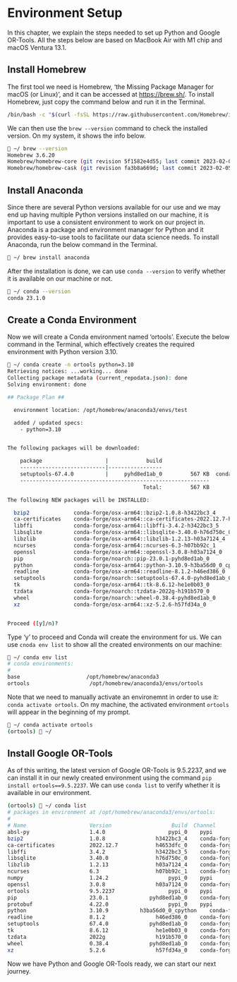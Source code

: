 # Environment Setup {#sec-setup}

In this chapter, we explain the steps needed to set up Python and Google OR-Tools.
All the steps below are based on MacBook Air with M1 chip and macOS Ventura 13.1.

## Install Homebrew

The first tool we need is Homebrew, 'the Missing Package Manager for macOS (or Linux)', and it can be accessed at <https://brew.sh/>.
To install Homebrew, just copy the command below and run it in the Terminal.

```bash
/bin/bash -c "$(curl -fsSL https://raw.githubusercontent.com/Homebrew/install/HEAD/install.sh)"
```

We can then use the `brew --version` command to check the installed version.
On my system, it shows the info below.

```bash
 ~/ brew --version
Homebrew 3.6.20
Homebrew/homebrew-core (git revision 5f1582e4d55; last commit 2023-02-05)
Homebrew/homebrew-cask (git revision fa3b8a669d; last commit 2023-02-05)
```

## Install Anaconda

Since there are several Python versions available for our use and we may end up having multiple Python versions installed on our machine, it is important to use a consistent environment to work on our project in.
Anaconda is a package and environment manager for Python and it provides easy-to-use tools to facilitate our data science needs.
To install Anaconda, run the below command in the Terminal.

```bash
 ~/ brew install anaconda
```

After the installation is done, we can use `conda --version` to verify whether it is available on our machine or not.

```bash
 ~/ conda --version
conda 23.1.0
```

## Create a Conda Environment

Now we will create a Conda environment named 'ortools'.
Execute the below command in the Terminal, which effectively creates the required environment with Python version 3.10.

```bash
 ~/ conda create -n ortools python=3.10
Retrieving notices: ...working... done
Collecting package metadata (current_repodata.json): done
Solving environment: done

## Package Plan ##

  environment location: /opt/homebrew/anaconda3/envs/test

  added / updated specs:
    - python=3.10


The following packages will be downloaded:

    package                    |            build
    ---------------------------|-----------------
    setuptools-67.4.0          |     pyhd8ed1ab_0         567 KB  conda-forge
    ------------------------------------------------------------
                                           Total:         567 KB

The following NEW packages will be INSTALLED:

  bzip2              conda-forge/osx-arm64::bzip2-1.0.8-h3422bc3_4
  ca-certificates    conda-forge/osx-arm64::ca-certificates-2022.12.7-h4653dfc_0
  libffi             conda-forge/osx-arm64::libffi-3.4.2-h3422bc3_5
  libsqlite          conda-forge/osx-arm64::libsqlite-3.40.0-h76d750c_0
  libzlib            conda-forge/osx-arm64::libzlib-1.2.13-h03a7124_4
  ncurses            conda-forge/osx-arm64::ncurses-6.3-h07bb92c_1
  openssl            conda-forge/osx-arm64::openssl-3.0.8-h03a7124_0
  pip                conda-forge/noarch::pip-23.0.1-pyhd8ed1ab_0
  python             conda-forge/osx-arm64::python-3.10.9-h3ba56d0_0_cpython
  readline           conda-forge/osx-arm64::readline-8.1.2-h46ed386_0
  setuptools         conda-forge/noarch::setuptools-67.4.0-pyhd8ed1ab_0
  tk                 conda-forge/osx-arm64::tk-8.6.12-he1e0b03_0
  tzdata             conda-forge/noarch::tzdata-2022g-h191b570_0
  wheel              conda-forge/noarch::wheel-0.38.4-pyhd8ed1ab_0
  xz                 conda-forge/osx-arm64::xz-5.2.6-h57fd34a_0


Proceed ([y]/n)?
```

Type 'y' to proceed and Conda will create the environment for us.
We can use `cnoda env list` to show all the created environments on our machine:

```bash
 ~/ conda env list
# conda environments:
#
base                     /opt/homebrew/anaconda3
ortools                   /opt/homebrew/anaconda3/envs/ortools
```

Note that we need to manually activate an environemnt in order to use it: `conda activate ortools`.
On my machine, the activated environment `ortools` will appear in the beginning of my prompt.

```bash
 ~/ conda activate ortools
(ortools)  ~/ 
```

## Install Google OR-Tools

As of this writing, the latest version of Google OR-Tools is 9.5.2237, and we can install it in our newly created environment using the command `pip install ortools==9.5.2237`.
We can use `conda list` to verify whether it is available in our environment.

```bash
(ortools)  ~/ conda list
# packages in environment at /opt/homebrew/anaconda3/envs/ortools:
#
# Name                    Version                   Build  Channel
absl-py                   1.4.0                    pypi_0    pypi
bzip2                     1.0.8                h3422bc3_4    conda-forge
ca-certificates           2022.12.7            h4653dfc_0    conda-forge
libffi                    3.4.2                h3422bc3_5    conda-forge
libsqlite                 3.40.0               h76d750c_0    conda-forge
libzlib                   1.2.13               h03a7124_4    conda-forge
ncurses                   6.3                  h07bb92c_1    conda-forge
numpy                     1.24.2                   pypi_0    pypi
openssl                   3.0.8                h03a7124_0    conda-forge
ortools                   9.5.2237                 pypi_0    pypi
pip                       23.0.1             pyhd8ed1ab_0    conda-forge
protobuf                  4.22.0                   pypi_0    pypi
python                    3.10.9          h3ba56d0_0_cpython    conda-forge
readline                  8.1.2                h46ed386_0    conda-forge
setuptools                67.4.0             pyhd8ed1ab_0    conda-forge
tk                        8.6.12               he1e0b03_0    conda-forge
tzdata                    2022g                h191b570_0    conda-forge
wheel                     0.38.4             pyhd8ed1ab_0    conda-forge
xz                        5.2.6                h57fd34a_0    conda-forge
```

Now we have Python and Google OR-Tools ready, we can start our next journey.
